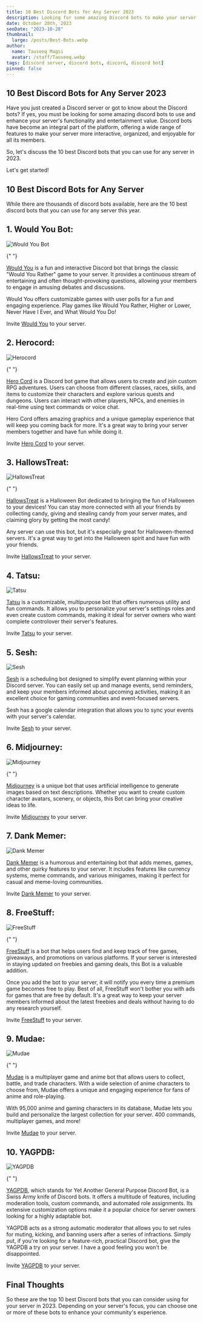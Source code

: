 ```yaml
---
title: 10 Best Discord Bots for Any Server 2023
description: Looking for some amazing Discord bots to make your server more entertaining? Here is a list of the top 10 Discord bots that will help you.
date: October 28th, 2023
seoDate: "2023-10-28"
thumbnail:
  large: /posts/Best-Bots.webp
author:
  name: Tauseeq Magsi
  avatar: /staff/Tauseeq.webp
tags: [discord server, discord bots, discord, discord bot]
pinned: false
---
```


## **10 Best Discord Bots for Any Server 2023**

Have you just created a Discord server or got to know about the Discord bots? If yes, you must be looking for some amazing discord bots to use and enhance your server's functionality and entertainment value. Discord bots have become an integral part of the platform, offering a wide range of features to make your server more interactive, organized, and enjoyable for all its members.

So, let's discuss the 10 best Discord bots that you can use for any server in 2023.

Let's get started!

## **10 Best Discord Bots for Any Server**

While there are thousands of discord bots available, here are the 10 best discord bots that you can use for any server this year.

## 1. **Would You Bot:**

![Would You Bot](/posts/Images/Bots/WouldYou.webp)

{" "}

[Would You](https://wouldyoubot.gg/) is a fun and interactive Discord bot that brings the classic "Would You Rather"
game to your server. It provides a continuous stream of entertaining and often thought-provoking
questions, allowing your members to engage in amusing debates and discussions.

Would You offers customizable games with user polls for a fun and engaging experience. Play games like Would You Rather, Higher or Lower, Never Have I Ever, and What Would You Do!

Invite [Would You](/invite) to your server.

## 2. **Herocord:**

![Herocord](/posts/Images/Bots/Herocord.webp)

{" "}

[Hero Cord](https://herocord.com/)  is a Discord bot game that allows users to create and join custom RPG adventures. Users can choose from different classes, races, skills, and items to customize their
characters and explore various quests and dungeons. Users can interact with other
players, NPCs, and enemies in real-time using text commands or voice chat.

Hero Cord offers amazing graphics and a unique gameplay experience that will keep you coming back for more. It's a great way to bring your server members together and have fun while doing it.

Invite [Hero Cord](https://herocord.com/invite) to your server.

## 3. **HallowsTreat:**

![HallowsTreat](/posts/Images/Bots/HallowsTreat.webp)

{" "}

[HallowsTreat](https://top.gg/bot/886391809939484722)  is a Halloween Bot dedicated to bringing the fun of Halloween to your devices!
You can stay more connected with all your friends by collecting candy, giving and
stealing candy from your server mates, and claiming glory by getting the most candy!

Any server can use this bot, but it's especially great for Halloween-themed servers. It's a great way to get into the Halloween spirit and have fun with your friends.

Invite [HallowsTreat](https://top.gg/bot/886391809939484722/invite) to your server.

## 4. **Tatsu:**

![Tatsu](/posts/Images/Bots/Tatsu.webp)

[Tatsu](https://tatsu.gg/) is a customizable, multipurpose bot that offers numerous utility and fun commands. It allows you to personalize your server's settings roles and even create custom commands, making it ideal for server owners who want complete controlover their server's features.

Invite [Tatsu](https://discord.com/oauth2/authorize?&client_id=172002255350792192&scope=bot%20applications.commands&permissions=258235296982) to your server.

## 5. **Sesh:**

![Sesh](/posts/Images/Bots/Sesh.webp)

[Sesh](https://sesh.fyi/) is a scheduling bot designed to simplify event planning within your Discord server. You can easily set up and manage events, send reminders, and keep your members informed about upcoming activities, making it an excellent choice for gaming communities and event-focused servers.

Sesh has a google calendar integration that allows you to sync your events with your server's calendar.

Invite [Sesh](https://discord.com/oauth2/authorize?client_id=616754792965865495&permissions=17998396517440&scope=applications.commands%20bot&response_type=code&redirect_uri=https://discord.com/invite/hJgX7Hw) to your server.

## 6. **Midjourney:**

![Midjourney](/posts/Images/Bots/Midjourney.webp)

{" "}

[Midjourney](https://www.midjourney.com/) is a unique bot that uses artificial intelligence to generate images based on text descriptions. Whether you want to create custom character avatars, scenery, or objects, this Bot can bring your creative ideas to life.

Invite [Midjourney](https://discord.com/invite/midjourney) to your server.

## 7. **Dank Memer:**

![Dank Memer](/posts/Images/Bots/DankMemer.webp)

[Dank Memer](https://dankmemer.lol/) is a humorous and entertaining bot that adds memes, games, and other quirky features to your server. It includes features like currency systems, meme commands, and various minigames, making it perfect for casual and meme-loving communities.

Invite [Dank Memer](https://invite.dankmemer.lol/) to your server.

## 8. **FreeStuff:**

![FreeStuff](/posts/Images/Bots/FreeStuff.webp)

{" "}

[FreeStuff](https://freestuffbot.xyz/) is a bot that helps users find and keep track of free games, giveaways, and
promotions on various platforms. If your server is interested in staying updated
on freebies and gaming deals, this Bot is a valuable addition.

Once you add the bot to your server, it will notify you every time a premium game becomes free to play. Best of all, FreeStuff won't bother you with ads for games that are free by default. It's a great way to keep your server members informed about the latest freebies and deals without having to do any research yourself.

Invite [FreeStuff](https://freestuffbot.xyz/invite) to your server.

## 9. **Mudae:**

![Mudae](/posts/Images/Bots/Mudae.webp)

{" "}

[Mudae](https://top.gg/bot/432610292342587392/) is a multiplayer game and anime bot that allows users to collect, battle, and
trade characters. With a wide selection of anime characters to choose from, Mudae
offers a unique and engaging experience for fans of anime and role-playing.

With 95,000 anime and gaming characters in its database, Mudae lets you build and personalize the largest collection for your server. 400 commands, multiplayer games, and more!

Invite [Mudae](https://top.gg/bot/432610292342587392/invite) to your server.

## 10. **YAGPDB:**

![YAGPDB](/posts/Images/Bots/YAGPDB.webp)

{" "}

[YAGPDB](https://yagpdb.xyz/), which stands for Yet Another General Purpose Discord Bot, is a Swiss Army knife
of Discord bots. It offers a multitude of features, including moderation tools, custom
commands, and automated role assignments. Its extensive customization options make
it a popular choice for server owners looking for a highly adaptable bot.

YAGPDB acts as a strong automatic moderator that allows you to set rules for muting, kicking, and banning users after a series of infractions. Simply put, if you're looking for a feature-rich, practical Discord bot, give the YAGPDB a try on your server. I have a good feeling you won't be disappointed.

Invite [YAGPDB](https://yagpdb.xyz/login?goto=/manage) to your server.

## **Final Thoughts**

So these are the top 10 best Discord bots that you can consider using for your server in 2023. Depending on your server's focus, you can choose one or more of these bots to enhance your community's experience.

